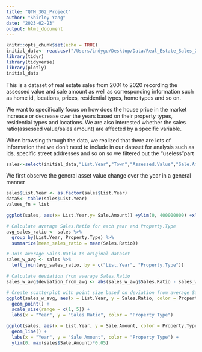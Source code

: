 ```yaml
---
title: "QTM_302_Project"
author: "Shirley Yang"
date: "2023-02-23"
output: html_document
---
```


```r
knitr::opts_chunk$set(echo = TRUE)
initial_data<- read.csv("/Users/indygu/Desktop/Data/Real_Estate_Sales_2001-2020_GL.csv")
library(tidyr)
library(tidyverse)
library(plotly)
initial_data
```

This is a dataset of real estate sales from 2001 to 2020 recording the assessed value and sale amount as well as corresponding information such as home id, locations, prices, residential types, home types and so on.

We want to specifically focus on how does the house price in the market increase or decrease over the years based on their property types, residential types and locations. We are also interested whether the sales ratio(assessed value/sales amount) are affected by a specific variable.

When browsing through the data, we realized that there are lots of information that we don't need to include in our dataset for analysis such as ids, specific street addresses and so on so we filtered out the "useless"part
```r
sales<-select(initial_data,"List.Year","Town","Assessed.Value","Sale.Amount","Sales.Ratio","Property.Type","Residential.Type" )
```

We first observe the general asset value change over the year in a general manner

```r
sales$List.Year <- as.factor(sales$List.Year)
data5<- table(sales$List.Year)
values_fn = list
```

```r
ggplot(sales, aes(x= List.Year,y= Sale.Amount)) +ylim(0, 400000000) +xlab("Year") + ylab("Final Sales Price") +geom_boxplot() +stat_summary(fun.y = mean, geom = 'bar', fill = 'grey50') +stat_summary(fun.data = mean_sdl, fun.args = list(mult = 1), geom = 'errorbar', width = 0.2) 
```

```r
# Calculate average Sales.Ratio for each year and Property.Type
avg_sales_ratio <- sales %>%
  group_by(List.Year, Property.Type) %>%
  summarize(mean_sales_ratio = mean(Sales.Ratio))

# Join average Sales.Ratio to original dataset
sales_w_avg <- sales %>%
  left_join(avg_sales_ratio, by = c("List.Year", "Property.Type"))

# Calculate deviation from average Sales.Ratio
sales_w_avg$deviation_from_avg <- abs(sales_w_avg$Sales.Ratio - sales_w_avg$mean_sales_ratio)

# Create scatterplot with point size based on deviation from average Sales.Ratio
ggplot(sales_w_avg, aes(x = List.Year, y = Sales.Ratio, color = Property.Type, size = deviation_from_avg)) +
  geom_point() +
  scale_size(range = c(1, 5)) +
  labs(x = "Year", y = "Sales Ratio", color = "Property Type")

```

```r
ggplot(sales, aes(x = List.Year, y = Sale.Amount, color = Property.Type)) +
  geom_line() +
  labs(x = "Year", y = "Sale Amount", color = "Property Type") +
  ylim(0, max(sales$Sale.Amount)*0.05)

```